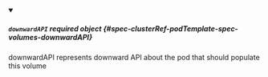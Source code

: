 


<details className="config-field" data-expandable="true" open>
<summary>

##### `downwardAPI` <span className="config-field-required" data-required="false">required</span> <span className="config-field-type">object</span> <span className="config-field-default"></span> <span className="config-field-enum"></span> {#spec-clusterRef-podTemplate-spec-volumes-downwardAPI}

downwardAPI represents downward API about the pod that should populate this volume

</summary>

<PartialDownwardAPIreference />


</details>
